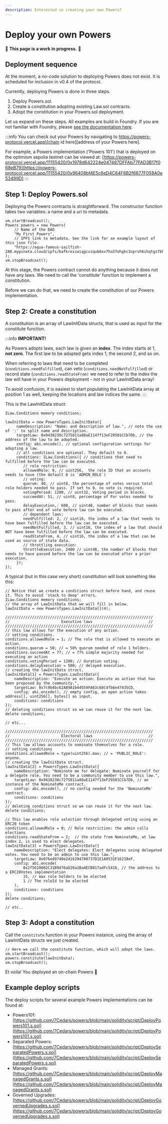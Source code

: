 ```yaml
---
description: Interested in creating your own Powers?
---
```


# Deploy your own Powers

🚧 **This page is a work in progress.** 🚧

## Deployment sequence

At the moment, a no-code solution to deploying Powers does not exist. It is scheduled for inclusion in v0.4 of the protocol. &#x20;

Currently, deploying Powers is done in three steps.

1. Deploy Powers.sol.
2. Create a constitution adopting existing Law.sol contracts.
3. Adopt the constitution in your Powers.sol deployment.

Let us expand on these steps. All examples are build in Foundry. If you are not familiar with Foundry, please [see the documentation here](https://book.getfoundry.sh/).

:::info
You can check out your Powers by navigating to https://powers-protocol.vercel.app\[chain id here]\[address of your Powers here].

For example, a Powers implementation ('Powers 101') that is deployed on the optimism sepolia testnet can be viewed at: [https://powers-protocol.vercel.app/11155420/0x1978d642224e047487DFFAb77FAD3B17f068eB79](https://powers-protocol.vercel.app/11155420/0x96408bf4E5c6eD4C64F6B2f6677F058A0e53499D)
:::

## Step 1: Deploy Powers.sol

Deploying the Powers contracts is straightforward. The constructor function takes two variables: a name and a uri to metadata.

```solidity
vm.startBroadcast();
Powers powers = new Powers(
    // Name of the DAO
    "My First Powers", 
    // IPFS link to metadata. See the link for an example layout of this json file. 
    "https://aqua-famous-sailfish-288.mypinata.cloud/ipfs/bafkreicwiqgcvzqub6xv7ha37ohgkc3vprvh6ihqtgs7bk235apaadnqha" 
);
vm.stopBroadcast();
```

At this stage, the Powers contract cannot do anything because it does not have any laws. We need to call the 'constitute' function to implement a constitution.

Before we can do that, we need to create the constitution of our Powers implementation.

## Step 2: Create a constitution

A constitution is an array of LawInitData structs, that is used as input for the constitute function.

:::info
**IMPORTANT!**

As Powers adopts laws, each law is given an **index**. The index starts at 1, **not zero**. The first law to be adopted gets index 1, the second 2, and so on.

When referring to laws that need to be completed (`conditions.needFulfilled`), can veto (`conditions.needNotFulfilled`) or record state (`conditions.readStateFrom)` we need to refer to the index the law will have in your Powers deployment - not in your LawInitData array!

To avoid confusion, it is easiest to start populating the LawInitData array at position 1 as well, keeping the locations and law indices the same.
:::

This is the LawInitData struct:

```solidity
ILaw.Conditions memory conditions;

lawInitData = new PowersTypes.LawInitData({
     nameDescription: "Name: and description of law.", // note the use of ':' to split name and description.
     targetLaw: 0x9438230c7275811a88aE1147f13eF29501CCb7Db, // the address of the law to be adopted. 
     config: abi.encode(), // optional configuration settings for adopting a law.
     // all conditions are optional. They default to 0.
     conditions: ILaw.Conditions({ // conditions that need to fulfilled before the law can be executed. 
        // role restriction: 
        allowedRole: 0, // uint256,  the role ID that an accounts needs to have (the default 0 is `ADMIN_ROLE`) 
        // voting: 
        quorum: 40, // uint8, the percentage of votes versus total role holders needed to pass. If set to 0, no vote is required.  
        votingPeriod: 1200, // uint32, Voting period in blocks. 
        succeedAt: 51, // uint8, percentage of For votes needed to pass.
        delayExecution,: 600, // uint48, number of blocks that needs to pass after end of vote before law can be executed. 
        // dependent laws:  
        needFulfilled: 2, // uint16, the index of a law that needs to have been fulfilled before the law can be executed.  
        needNotFulfilled, 3, // uint16, the index of a law that should NOT have been fulfilled before the law can be executed.
        readStateFrom, 4, // uint16, the index of a law that can be used as source of state data.
        // throttling execution:  
        throttleExecution, 2400 // uint48, the number of blocks that needs to have passed before the law can be executed after a prior execution. 
     });
});
```

A typical (but in this case very short) constitution will look something like this:

```solidity
// Notice that we create a conditions struct before hand, and reuse it. This to avoid 'stack to deep' errors.  
ILaw.Conditions memory conditions;
// the array of LawInitData that we will fill in below. 
lawInitData = new PowersTypes.LawInitData[](4);

//////////////////////////////////////////////////////////////////
//                       Executive laws                         // 
//////////////////////////////////////////////////////////////////
// this law allows for the execution of any action. 
// setting conditions. 
conditions.allowedRole = 1; // The role that is allowed to execute an action. 
conditions.quorum = 50; // = 50% quorum needed of role 1 holders. 
conditions.succeedAt = 77; // = 77% simple majority needed for executing an action
conditions.votingPeriod = 1200; // duration voting.
conditions.delayExecution = 500; // delayed execution.
// creating the lawInitData struct.  
lawInitData[1] = PowersTypes.LawInitData({
    nameDescription: "Execute an action: Execute an action that has been proposed by the community.",
    targetLaw: 0x7c9b4bc62A89A1b44559FA63c68C4fb6e47435CD,
    config: abi.encode(), // empty config, an open action takes address[], uint256[], bytes[] as input.             
    conditions: conditions
});
// deleting conditions struct so we can reuse it for the next law. 
delete conditions;

// etc... 

//////////////////////////////////////////////////////////////////
//                       Electoral laws                         // 
//////////////////////////////////////////////////////////////////
// This law allows accounts to nominate themselves for a role. 
// setting conditions
conditions.allowedRole = type(uint256).max; // = 'PUBLIC_ROLE': anyone.  
// creating the lawInitData struct.  
lawInitData[2] = PowersTypes.LawInitData({
    nameDescription: "Nominate me for delegate: Nominate yourself for a delegate role. You need to be a community member to use this law.",
    targetLaw: 0x9438230c7275811a88aE1147f13eF29501CCb7Db, // an instance of the NominateMe contract. 
    config: abi.encode(), // no config needed for the 'NominateMe' contract. 
    conditions: conditions
});
// deleting conditions struct so we can reuse it for the next law.   
delete conditions; 

// This law enables role selection through delegated voting using an ERC20 token
conditions.allowedRole = 0; // Role restriction: the admin calls elections
conditions.readStateFrom = 2;  // the state from NominateMe, at law index 2, is used to elect delegates. 
lawInitData[3] = PowersTypes.LawInitData({
    nameDescription: "Elect delegates: Elect delegates using delegated votes. You need to be an admin to use this law.",
    targetLaw: 0x076ed9740e2416294780737D1E1A0531F16218eF,
    config: abi.encode(
        0x2f5628002C31B9476aD20a1Ba4ECB817adFc5416, // the address to a ERC20Votes implementation
        15, // max role holders to be elected
        1 // The roleId to be elected
    ),
    conditions: conditions
});
delete conditions;

// etc..

```

## Step 3: Adopt a constitution

Call the `constitute` function in your Powers instance, using the array of LawInitData structs we just created.

```solidity
// Here we call the constitute function, which will adopt the laws. 
vm.startBroadcast();
powers.constitute(lawInitData);
vm.stopBroadcast(); 
```

Et voila! You deployed an on-chain Powers 👏

## Example deploy scripts

The deploy scripts for several example Powers implementations can be found at:&#x20;

* Powers101: [https://github.com/7Cedars/powers/blob/main/solidity/script/DeployPowers101.s.sol](https://github.com/7Cedars/powers/blob/main/solidity/script/DeployPowers101.s.sol)
* Separated Powers: [https://github.com/7Cedars/powers/blob/main/solidity/script/DeploySeparatedPowers.s.sol](https://github.com/7Cedars/powers/blob/main/solidity/script/DeploySeparatedPowers.s.sol)
* Managed Grants: [https://github.com/7Cedars/powers/blob/main/solidity/script/DeployManagedGrants.s.sol](https://github.com/7Cedars/powers/blob/main/solidity/script/DeployManagedGrants.s.sol)
* Governed Upgrades: [https://github.com/7Cedars/powers/blob/main/solidity/script/DeployGovernedUpgrades.s.sol](https://github.com/7Cedars/powers/blob/main/solidity/script/DeployGovernedUpgrades.s.sol)

